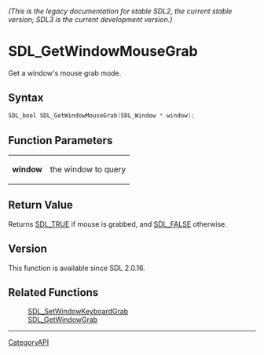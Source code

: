 ====== (This is the legacy documentation for stable SDL2, the current stable version; SDL3 is the current development version.) ======
= SDL_GetWindowMouseGrab =

Get a window's mouse grab mode.

== Syntax ==

<syntaxhighlight lang='c'>
SDL_bool SDL_GetWindowMouseGrab(SDL_Window * window);
</syntaxhighlight>

== Function Parameters ==

{|
|'''window'''
|the window to query
|}

== Return Value ==

Returns [[SDL_TRUE]] if mouse is grabbed, and [[SDL_FALSE]] otherwise.

== Version ==

This function is available since SDL 2.0.16.

== Related Functions ==

:[[SDL_SetWindowKeyboardGrab]]
:[[SDL_GetWindowGrab]]

----
[[CategoryAPI]]


